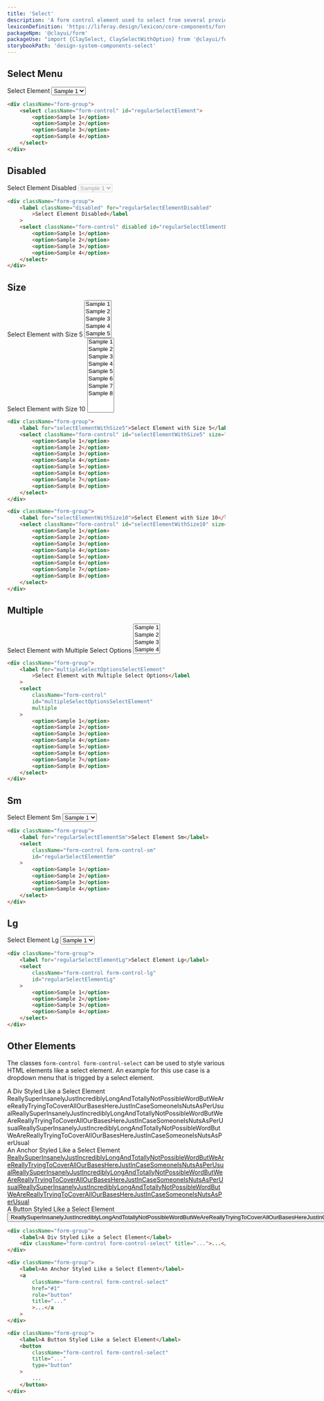 ```yaml
---
title: 'Select'
description: 'A form control element used to select from several provided options and enter data.'
lexiconDefinition: 'https://liferay.design/lexicon/core-components/forms/selector/'
packageNpm: '@clayui/form'
packageUse: "import {ClaySelect, ClaySelectWithOption} from '@clayui/form';"
storybookPath: 'design-system-components-select'
---
```


## Select Menu

<div className="sheet-example">
	<div className="form-group">
		<label for="regularSelectElement">Select Element</label>
		<select className="form-control" id="regularSelectElement">
			<option>Sample 1</option>
			<option>Sample 2</option>
			<option>Sample 3</option>
			<option>Sample 4</option>
		</select>
	</div>
</div>

```html
<div className="form-group">
	<select className="form-control" id="regularSelectElement">
		<option>Sample 1</option>
		<option>Sample 2</option>
		<option>Sample 3</option>
		<option>Sample 4</option>
	</select>
</div>
```

## Disabled

<div className="sheet-example">
	<div className="form-group">
		<label className="disabled" for="regularSelectElementDisabled">
			Select Element Disabled
		</label>
		<select
			className="form-control"
			disabled
			id="regularSelectElementDisabled"
		>
			<option>Sample 1</option>
			<option>Sample 2</option>
			<option>Sample 3</option>
			<option>Sample 4</option>
		</select>
	</div>
</div>

```html
<div className="form-group">
	<label className="disabled" for="regularSelectElementDisabled"
		>Select Element Disabled</label
	>
	<select className="form-control" disabled id="regularSelectElementDisabled">
		<option>Sample 1</option>
		<option>Sample 2</option>
		<option>Sample 3</option>
		<option>Sample 4</option>
	</select>
</div>
```

## Size

<div className="sheet-example">
	<div className="form-group">
		<label for="selectElementWithSize5">Select Element with Size 5</label>
		<select className="form-control" id="selectElementWithSize5" size="5">
			<option>Sample 1</option>
			<option>Sample 2</option>
			<option>Sample 3</option>
			<option>Sample 4</option>
			<option>Sample 5</option>
			<option>Sample 6</option>
			<option>Sample 7</option>
			<option>Sample 8</option>
		</select>
	</div>
	<div className="form-group">
		<label for="selectElementWithSize10">Select Element with Size 10</label>
		<select className="form-control" id="selectElementWithSize10" size="10">
			<option>Sample 1</option>
			<option>Sample 2</option>
			<option>Sample 3</option>
			<option>Sample 4</option>
			<option>Sample 5</option>
			<option>Sample 6</option>
			<option>Sample 7</option>
			<option>Sample 8</option>
		</select>
	</div>
</div>

```html
<div className="form-group">
	<label for="selectElementWithSize5">Select Element with Size 5</label>
	<select className="form-control" id="selectElementWithSize5" size="5">
		<option>Sample 1</option>
		<option>Sample 2</option>
		<option>Sample 3</option>
		<option>Sample 4</option>
		<option>Sample 5</option>
		<option>Sample 6</option>
		<option>Sample 7</option>
		<option>Sample 8</option>
	</select>
</div>

<div className="form-group">
	<label for="selectElementWithSize10">Select Element with Size 10</label>
	<select className="form-control" id="selectElementWithSize10" size="10">
		<option>Sample 1</option>
		<option>Sample 2</option>
		<option>Sample 3</option>
		<option>Sample 4</option>
		<option>Sample 5</option>
		<option>Sample 6</option>
		<option>Sample 7</option>
		<option>Sample 8</option>
	</select>
</div>
```

## Multiple

<div className="sheet-example">
	<div className="form-group">
		<label for="multipleSelectOptionsSelectElement">
			Select Element with Multiple Select Options
		</label>
		<select
			className="form-control"
			id="multipleSelectOptionsSelectElement"
			multiple
		>
			<option>Sample 1</option>
			<option>Sample 2</option>
			<option>Sample 3</option>
			<option>Sample 4</option>
			<option>Sample 5</option>
			<option>Sample 6</option>
			<option>Sample 7</option>
			<option>Sample 8</option>
		</select>
	</div>
</div>

```html
<div className="form-group">
	<label for="multipleSelectOptionsSelectElement"
		>Select Element with Multiple Select Options</label
	>
	<select
		className="form-control"
		id="multipleSelectOptionsSelectElement"
		multiple
	>
		<option>Sample 1</option>
		<option>Sample 2</option>
		<option>Sample 3</option>
		<option>Sample 4</option>
		<option>Sample 5</option>
		<option>Sample 6</option>
		<option>Sample 7</option>
		<option>Sample 8</option>
	</select>
</div>
```

## Sm

<div className="sheet-example">
	<div className="form-group">
		<label for="regularSelectElementSm">Select Element Sm</label>
		<select
			className="form-control form-control-sm"
			id="regularSelectElementSm"
		>
			<option>Sample 1</option>
			<option>Sample 2</option>
			<option>Sample 3</option>
			<option>Sample 4</option>
		</select>
	</div>
</div>

```html
<div className="form-group">
	<label for="regularSelectElementSm">Select Element Sm</label>
	<select
		className="form-control form-control-sm"
		id="regularSelectElementSm"
	>
		<option>Sample 1</option>
		<option>Sample 2</option>
		<option>Sample 3</option>
		<option>Sample 4</option>
	</select>
</div>
```

## Lg

<div className="sheet-example">
	<div className="form-group">
		<label for="regularSelectElementLg">Select Element Lg</label>
		<select
			className="form-control form-control-lg"
			id="regularSelectElementLg"
		>
			<option>Sample 1</option>
			<option>Sample 2</option>
			<option>Sample 3</option>
			<option>Sample 4</option>
		</select>
	</div>
</div>

```html
<div className="form-group">
	<label for="regularSelectElementLg">Select Element Lg</label>
	<select
		className="form-control form-control-lg"
		id="regularSelectElementLg"
	>
		<option>Sample 1</option>
		<option>Sample 2</option>
		<option>Sample 3</option>
		<option>Sample 4</option>
	</select>
</div>
```

## Other Elements

The classes `form-control form-control-select` can be used to style various HTML elements like a select element. An example for this use case is a dropdown menu that is trigged by a select element.

<div className="sheet-example">
	<div className="form-group">
		<label>A Div Styled Like a Select Element</label>
		<div
			className="form-control form-control-select"
			title="ReallySuperInsanelyJustIncrediblyLongAndTotallyNotPossibleWordButWeAreReallyTryingToCoverAllOurBasesHereJustInCaseSomeoneIsNutsAsPerUsualReallySuperInsanelyJustIncrediblyLongAndTotallyNotPossibleWordButWeAreReallyTryingToCoverAllOurBasesHereJustInCaseSomeoneIsNutsAsPerUsualReallySuperInsanelyJustIncrediblyLongAndTotallyNotPossibleWordButWeAreReallyTryingToCoverAllOurBasesHereJustInCaseSomeoneIsNutsAsPerUsual"
		>
			ReallySuperInsanelyJustIncrediblyLongAndTotallyNotPossibleWordButWeAreReallyTryingToCoverAllOurBasesHereJustInCaseSomeoneIsNutsAsPerUsualReallySuperInsanelyJustIncrediblyLongAndTotallyNotPossibleWordButWeAreReallyTryingToCoverAllOurBasesHereJustInCaseSomeoneIsNutsAsPerUsualReallySuperInsanelyJustIncrediblyLongAndTotallyNotPossibleWordButWeAreReallyTryingToCoverAllOurBasesHereJustInCaseSomeoneIsNutsAsPerUsual
		</div>
	</div>
	<div className="form-group">
		<label>An Anchor Styled Like a Select Element</label>
		<a
			className="form-control form-control-select"
			href="#1"
			role="button"
			title="ReallySuperInsanelyJustIncrediblyLongAndTotallyNotPossibleWordButWeAreReallyTryingToCoverAllOurBasesHereJustInCaseSomeoneIsNutsAsPerUsualReallySuperInsanelyJustIncrediblyLongAndTotallyNotPossibleWordButWeAreReallyTryingToCoverAllOurBasesHereJustInCaseSomeoneIsNutsAsPerUsualReallySuperInsanelyJustIncrediblyLongAndTotallyNotPossibleWordButWeAreReallyTryingToCoverAllOurBasesHereJustInCaseSomeoneIsNutsAsPerUsual"
		>
			ReallySuperInsanelyJustIncrediblyLongAndTotallyNotPossibleWordButWeAreReallyTryingToCoverAllOurBasesHereJustInCaseSomeoneIsNutsAsPerUsualReallySuperInsanelyJustIncrediblyLongAndTotallyNotPossibleWordButWeAreReallyTryingToCoverAllOurBasesHereJustInCaseSomeoneIsNutsAsPerUsualReallySuperInsanelyJustIncrediblyLongAndTotallyNotPossibleWordButWeAreReallyTryingToCoverAllOurBasesHereJustInCaseSomeoneIsNutsAsPerUsual
		</a>
	</div>
	<div className="form-group">
		<label>A Button Styled Like a Select Element</label>
		<button
			className="form-control form-control-select"
			title="ReallySuperInsanelyJustIncrediblyLongAndTotallyNotPossibleWordButWeAreReallyTryingToCoverAllOurBasesHereJustInCaseSomeoneIsNutsAsPerUsualReallySuperInsanelyJustIncrediblyLongAndTotallyNotPossibleWordButWeAreReallyTryingToCoverAllOurBasesHereJustInCaseSomeoneIsNutsAsPerUsualReallySuperInsanelyJustIncrediblyLongAndTotallyNotPossibleWordButWeAreReallyTryingToCoverAllOurBasesHereJustInCaseSomeoneIsNutsAsPerUsual"
			type="button"
		>
			ReallySuperInsanelyJustIncrediblyLongAndTotallyNotPossibleWordButWeAreReallyTryingToCoverAllOurBasesHereJustInCaseSomeoneIsNutsAsPerUsualReallySuperInsanelyJustIncrediblyLongAndTotallyNotPossibleWordButWeAreReallyTryingToCoverAllOurBasesHereJustInCaseSomeoneIsNutsAsPerUsualReallySuperInsanelyJustIncrediblyLongAndTotallyNotPossibleWordButWeAreReallyTryingToCoverAllOurBasesHereJustInCaseSomeoneIsNutsAsPerUsual
		</button>
	</div>
</div>

```html
<div className="form-group">
	<label>A Div Styled Like a Select Element</label>
	<div className="form-control form-control-select" title="...">...</div>
</div>

<div className="form-group">
	<label>An Anchor Styled Like a Select Element</label>
	<a
		className="form-control form-control-select"
		href="#1"
		role="button"
		title="..."
		>...</a
	>
</div>

<div className="form-group">
	<label>A Button Styled Like a Select Element</label>
	<button
		className="form-control form-control-select"
		title="..."
		type="button"
	>
		...
	</button>
</div>
```
